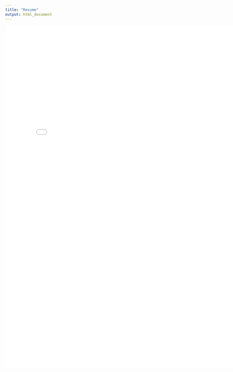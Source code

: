 ```yaml
---
title: "Resume"
output: html_document
---
```




<embed src="Alice Tivarovsky Resume APR 20.pdf" width="800px" height="1100px" />